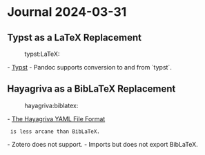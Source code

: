 = Journal 2024-03-31 =

== Typst as a LaTeX Replacement ==
:typst:LaTeX:

- [[https://typst.app/docs/|Typst]]
- Pandoc supports conversion to and from `typst`.

== Hayagriva as a BibLaTeX Replacement ==
:hayagriva:biblatex:

- [[https://github.com/typst/hayagriva/blob/main/docs/file-format.md|The Hayagriva YAML File Format]]
  is less arcane than BibLaTeX.
- Zotero does not support.
- Imports but does not export BibLaTeX.
